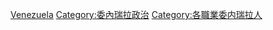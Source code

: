 {{Catnav|頁面分類|各種主題的頁面分類|按國家分類|各國人物|委内瑞拉人}}
{{Catnav|頁面分類|各種主題的頁面分類|按國家分類|各國人物|各國政治人物}}
{{Catnav|頁面分類|人物|各國人物|委内瑞拉人}}
{{Catnav|頁面分類|人物|各國人物|各國政治人物}}
{{Commons category|Politicians of Venezuela}}

[[Category:南美洲各国政治人物|Venezuela]]
[[Category:委內瑞拉政治|Category:委內瑞拉政治]]
[[Category:各職業委内瑞拉人|Category:各職業委内瑞拉人]]